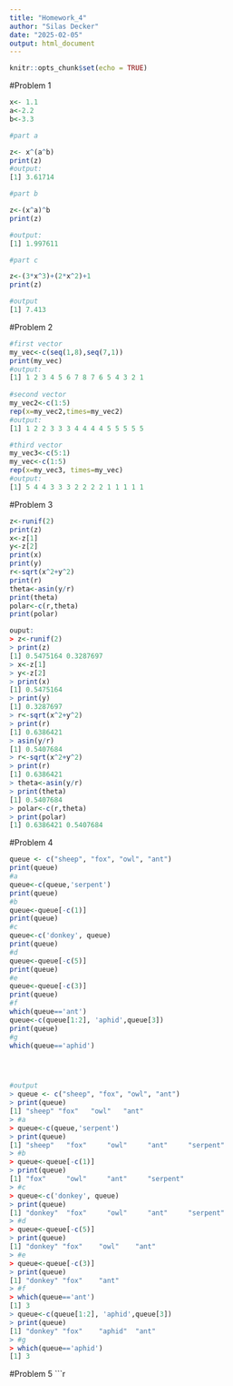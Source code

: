 ```yaml
---
title: "Homework_4"
author: "Silas Decker"
date: "2025-02-05"
output: html_document
---
```


```r
knitr::opts_chunk$set(echo = TRUE)
```

#Problem 1 

```r
x<- 1.1
a<-2.2
b<-3.3

#part a 

z<- x^(a^b)
print(z)
#output: 
[1] 3.61714

#part b 

z<-(x^a)^b
print(z)

#output: 
[1] 1.997611

#part c

z<-(3*x^3)+(2*x^2)+1
print(z)

#output
[1] 7.413

```

#Problem 2

```r
#first vector
my_vec<-c(seq(1,8),seq(7,1))    
print(my_vec)
#output: 
[1] 1 2 3 4 5 6 7 8 7 6 5 4 3 2 1
 
#second vector
my_vec2<-c(1:5)
rep(x=my_vec2,times=my_vec2)
#output: 
[1] 1 2 2 3 3 3 4 4 4 4 5 5 5 5 5

#third vector 
my_vec3<-c(5:1)
my_vec<-c(1:5)
rep(x=my_vec3, times=my_vec)
#output: 
[1] 5 4 4 3 3 3 2 2 2 2 1 1 1 1 1

```
#Problem 3

```r
z<-runif(2)
print(z)
x<-z[1]
y<-z[2]
print(x)
print(y)
r<-sqrt(x^2+y^2)
print(r)
theta<-asin(y/r)
print(theta)
polar<-c(r,theta)
print(polar)

ouput: 
> z<-runif(2)
> print(z)
[1] 0.5475164 0.3287697
> x<-z[1]
> y<-z[2]
> print(x)
[1] 0.5475164
> print(y)
[1] 0.3287697
> r<-sqrt(x^2+y^2)
> print(r)
[1] 0.6386421
> asin(y/r)
[1] 0.5407684
> r<-sqrt(x^2+y^2)
> print(r)
[1] 0.6386421
> theta<-asin(y/r)
> print(theta)
[1] 0.5407684
> polar<-c(r,theta)
> print(polar)
[1] 0.6386421 0.5407684


```

#Problem 4

```r
queue <- c("sheep", "fox", "owl", "ant")
print(queue)
#a
queue<-c(queue,'serpent')
print(queue)
#b
queue<-queue[-c(1)]
print(queue)
#c
queue<-c('donkey', queue)
print(queue)
#d
queue<-queue[-c(5)]
print(queue)
#e
queue<-queue[-c(3)]
print(queue)
#f
which(queue=='ant')
queue<-c(queue[1:2], 'aphid',queue[3])
print(queue)
#g
which(queue=='aphid')




#output
> queue <- c("sheep", "fox", "owl", "ant")
> print(queue)
[1] "sheep" "fox"   "owl"   "ant"  
> #a
> queue<-c(queue,'serpent')
> print(queue)
[1] "sheep"   "fox"     "owl"     "ant"     "serpent"
> #b
> queue<-queue[-c(1)]
> print(queue)
[1] "fox"     "owl"     "ant"     "serpent"
> #c
> queue<-c('donkey', queue)
> print(queue)
[1] "donkey"  "fox"     "owl"     "ant"     "serpent"
> #d
> queue<-queue[-c(5)]
> print(queue)
[1] "donkey" "fox"    "owl"    "ant"   
> #e
> queue<-queue[-c(3)]
> print(queue)
[1] "donkey" "fox"    "ant"   
> #f
> which(queue=='ant')
[1] 3
> queue<-c(queue[1:2], 'aphid',queue[3])
> print(queue)
[1] "donkey" "fox"    "aphid"  "ant"   
> #g
> which(queue=='aphid')
[1] 3 

```
#Problem 5
```r



